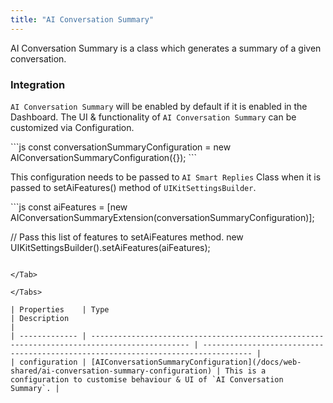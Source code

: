```yaml
---
title: "AI Conversation Summary"
---
```


AI Conversation Summary is a class which generates a summary of a given conversation.

### Integration

`AI Conversation Summary` will be enabled by default if it is enabled in the Dashboard. The UI & functionality of `AI Conversation Summary` can be customized via Configuration.

<Tabs>
<Tab title="JavaScript">
```js
const conversationSummaryConfiguration = new AIConversationSummaryConfiguration({});
```

</Tab>

</Tabs>

This configuration needs to be passed to `AI Smart Replies` Class when it is passed to setAiFeatures() method of `UIKitSettingsBuilder`.

<Tabs>
<Tab title="JavaScript">
```js
const aiFeatures = [new AIConversationSummaryExtension(conversationSummaryConfiguration)];

// Pass this list of features to setAiFeatures method.
new UIKitSettingsBuilder().setAiFeatures(aiFeatures);
```

</Tab>

</Tabs>

| Properties    | Type                                                                                         | Description                                                                       |
| ------------- | -------------------------------------------------------------------------------------------- | --------------------------------------------------------------------------------- |
| configuration | [AIConversationSummaryConfiguration](/docs/web-shared/ai-conversation-summary-configuration) | This is a configuration to customise behaviour & UI of `AI Conversation Summary`. |
